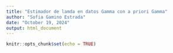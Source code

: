 ```yaml
---
title: "Estimador de lamda en datos Gamma con a priori Gamma"
author: "Sofia Gamino Estrada"
date: "October 19, 2024"
output: html_document
---
```


```r
knitr::opts_chunk$set(echo = TRUE)
```

